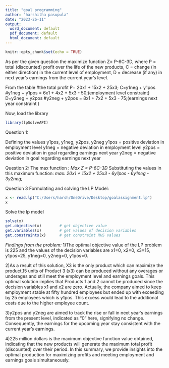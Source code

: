 ```yaml
---
title: "goal programming"
author: "harshitha pasupula"
date: "2023-26-11"
output:
  word_document: default
  pdf_document: default
  html_document: default
---
```


```r
knitr::opts_chunk$set(echo = TRUE)
```
As per the given question the maximize function Z= P-6C-3D, where
P = total (discounted) profit over the life of the new products,
C = change (in either direction) in the current level of employment,
D = decrease (if any) in next year’s earnings from the current year’s level.

From the table 
#the total profit P= 20x1 + 15x2 + 25x3;
C=y1neg + y1pos
#y1neg + y1pos = 6x1 + 4x2 + 5x3 - 50;(employment level constraint) 
D=y2neg + y2pos
#y2neg + y2pos = 8x1 + 7x2 + 5x3 - 75;(earnings next year constraint )

Now, load the library
```r
library(lpSolveAPI)
```
Question 1:

Defining the values y1pos, y1neg, y2pos, y2neg
y1pos = positive deviation in employment level
y1neg = negative deviation in employment level
y2pos = positive deviation in goal regarding earnings next year
y2neg = negative deviation in goal regarding earnings next year

Question 2:
The max function : 
*Max Z = P-6C-3D*
Substituting the values in this maximum function:
*max: 20x1 + 15x2 + 25x3 - 6y1pos - 6y1neg - 3y2neg;*

Question 3
Formulating and solving the LP Model:

```r
x <- read.lp("C:/Users/harsh/OneDrive/Desktop/goalassignment.lp")
x
```

Solve the lp model
```r
solve(x)
get.objective(x)        # get objective value
get.variables(x)        # get values of decision variables
get.constraints(x)      # get constraint RHS values
```
*Findings from the problem:*
1)The optimal objective value of the LP problem is 225 and the values of the decision variables are x1=0, x2=0, x3=15, y1pos=25, y1neg=0, y2neg=0, y1pos=0.

2)As a result of this solution, X3 is the only product which can maximize the product,15 units of Product 3 (x3) can be produced without any overages or underages and still meet the employment level and earnings goals. This optimal solution implies that Products 1 and 2 cannot be produced since the decision variables x1 and x2 are zero. Actually, the company aimed to keep employment stable at fifty hundred employees but ended up with exceeding by 25 employees which is y1pos. This excess would lead to the additional costs due to the higher employee count.

3)y2pos and y2neg are aimed to track the rise or fall in next year's earnings from the present level, indicated as "0" here, signifying no change. Consequently, the earnings for the upcoming year stay consistent with the current year's earnings.

4)225 million dollars is the maximum objective function value obtained, indicating that the new products will generate the maximum total profit (discounted) over their period. In this summary, we provide insights into the optimal production for maximizing profits and meeting employment and earnings goals simultaneously.



